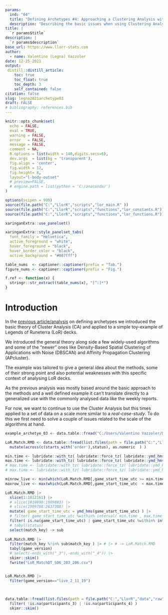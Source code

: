 ```yaml
---
params:
  ind: "04"
  title: "Defining Archetypes #4: Approaching a Clustering Analysis with a Season worth of Data"
  description: "Describing the basic issues when using Clustering Analysis with a bigger dataset and a possible solution in the context of Legends of Runeterra decks."
title: | 
  `r params$title`
description: |
  `r params$description`
base_url: https://www.llorr-stats.com
author:
  - name: Valentino (Legna) Vazzoler
date: 12-25-2021
output:
 distill::distill_article:
    toc: true
    toc_float: true
    toc_depth: 3
    self_contained: false
citation: false
slug: legna2021archetype03
draft: FALSE
# bibliography: references.bib
---
```


```r
knitr::opts_chunk$set(
  echo = FALSE,
  eval = TRUE,
  warning = FALSE,
  error   = FALSE,
  message = FALSE,
  comment = NA,
  R.options = list(width = 140,digits.secs=6),
  dev.args  = list(bg = 'transparent'),
  fig.align = 'center',
  fig.width = 12,
  fig.height= 8,
  layout="l-body-outset"
  # preview=FALSE,
  # engine.path = list(python = 'C:/anaconda/')
)

options(scipen = 999)
source(file.path("C:","LlorR","scripts","lor_main.R" ))
source(file.path("C:","LlorR","scripts","functions","lor_constants.R"))
source(file.path("C:","LlorR","scripts","functions","lor_functions.R"))

xaringanExtra::use_panelset()
```

```r
xaringanExtra::style_panelset_tabs(
  font_family = "Helvetica",
  active_foreground = "white",
  hover_foreground = "black",
  hover_border_color = "black",
  active_background = "#007fff")

table_nums  <- captioner::captioner(prefix = "Tab.")
figure_nums <- captioner::captioner(prefix = "Fig.")

f.ref <- function(x) {
  stringr::str_extract(table_nums(x), "[^:]*")
}
```

# Introduction

In the [previous article/analysis](https://llorr-stats.netlify.app/analysis/defining-archetypes-02/) on defining archetypes we introduced the basic theory of Cluster Analysis (CA) and applied to a simple toy-example of Legends of Runeterra (LoR) decks.

We introduced the general theory along side a few widely-used algorithms and some of the "newer" ones like Density-Based Spatial Clustering of Applications with Noise (DBSCAN) and Affinity Propagation Clustering (APcluster).

The example was tailored to give a general idea about the methods, some of their strong point and also potential weaknesses with this specific context of analysing LoR decks.

As the previous analysis was mostly based around the basic approach to the methods and a well defined example it can't translate directly to a generalized use with the commonly analysed data like the weekly reports.

For now, we want to continue to use the Cluster Analysis but this times applied to a set of data on a scale more similar to a *real-case-study*. To do this we first need to solve a couple of issues related to the scale of the algorithms at hand.

```r
example_archetye_03 <- data.table::fread("C:/Users/Valentino Vazzoler/Documents/R/llorr-website/data/example_archetye_03.csv",na.strings = c("",NA))
```

```r
LoR.Match.RMD <- data.table::fread(list.files(path = file.path("C:","LlorR","data","raw","games"), pattern = "204_213",full.names = T), colClasses = "character", header = T, na.strings = c("", NA) ) |>
  mutate(across(c(starts_with('order'),status), as.numeric  ) )

min.time <- lubridate::with_tz( lubridate::force_tz( lubridate::ymd_hms("2021-03-03 10:00:00"),"US/Pacific") ,"UTC")
max.time <- lubridate::with_tz( lubridate::force_tz( lubridate::ymd_hms("2021-05-05 10:00:00"),"US/Pacific") ,"UTC")
# max.time <- lubridate::with_tz( lubridate::force_tz( lubridate::ymd_hms("2021-06-30 10:00:00"),"US/Pacific") ,"UTC")
# max.time <- lubridate::with_tz( lubridate::force_tz( lubridate::ymd_hms("2021-08-25 10:00:00"),"US/Pacific") ,"UTC")

minrow_live <- min(which(LoR.Match.RMD[,game_start_time_utc >= min.time ]))
maxrow_live <- max(which(LoR.Match.RMD[,game_start_time_utc  < max.time ]))

LoR.Match.RMD |>
  slice(1:1012161) |>
  # slice(1010890:1909803) |>
  # slice(1909708:2837308) |>
  mutate( game_start_time_utc = ymd_hms(game_start_time_utc) ) |>
  # filter( game_start_time_utc %within% interval( min.time , max.time ) ) |>
  filter( is.na(game_start_time_utc) | game_start_time_utc %within% interval( min.time , max.time ) ) |>
  # tabyl(status)
  select(match_key) -> sub
  
LoR.Match.RMD |>
  filter(match_key %!in% sub$match_key ) |> # |> # -> LoR.Match.RMD
  tabyl(game_version)
  # select(-ends_with("_3"),-ends_with("_4")) |>
  skimr::skim()
  fwrite("LoR_MatchDT_S06_203_206.csv")


LoR.Match.RMD |>
  filter(game_version=="live_2_11_19")

  
  
data.table::fread(list.files(path = file.path("C:","LlorR","data","raw","games"), pattern = "207_210",full.names = T), colClasses = "character", header = T, na.strings = c("", NA) ) |>
  filter( !is.na(participants_3) | !is.na(participants_4) )
  skimr::skim()
```


